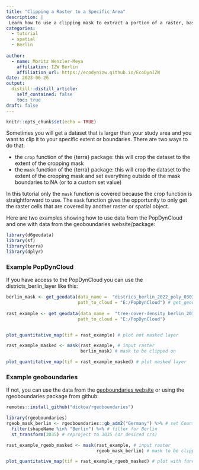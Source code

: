 ```yaml
---
title: "Clipping a Raster to a Specific Area"
description: |
 Learn how to use a clipping mask to extract a portion of a raster, based on a template extent. In this example we show you how to clip a raster map to the extent and borders of Berlin boundaries.
categories:
  - tutorial
  - spatial
  - Berlin
  
author:
  - name: Moritz Wenzler-Meya    
    affiliation: IZW Berlin
    affiliation_url: https://ecodynizw.github.io/EcoDynIZW
date: 2023-06-26
output:
  distill::distill_article:
    self_contained: false
    toc: true
draft: false
---
```


```r
knitr::opts_chunk$set(echo = TRUE)
```

Sometimes you will get a dataset that is larger than your study area and you want to clip it to your specific extent or boundaries. There are two ways to do that:

- the `crop` function of the {terra} package: this will crop the dataset to the extent of the cropping mask
- the `mask` function of the {terra} package: this will crop the dataset to the extent of the cropping mask and set everything outside of the mask boundaries to NA (or to a custom set value)

In this tutorial only the `mask` function is covered because the crop function is straightforward to use. The `mask` function gives the opportunity to only get the raster cells that are covered by another raster or spatial object. 

Here are two examples showing how to use data from the PopDynCloud and one with data from the geoboundaries website/package:

```r
library(d6geodata)
library(sf)
library(terra)
library(dplyr)
```

### Example PopDynCloud

If you have access to the PopDynCloud you can use the districts_berlin_layer like this:

```r
berlin_mask <- get_geodata(data_name =  "districs_berlin_2022_poly_03035_gpkg",
                           path_to_cloud = "E:/PopDynCloud") # get_geodata function from the d6geodata package
  
rast_example <- get_geodata(data_name =  "tree-cover-density_berlin_2018_10m_03035_tif",
                           path_to_cloud = "E:/PopDynCloud")


plot_quantitative_map(tif = rast_example) # plot not masked layer

rast_example_masked <- mask(rast_example, # input raster 
                            berlin_mask) # mask to be clipped on 

plot_quantitative_map(tif = rast_example_masked) # plot masked layer

```

### Example geoboundaries

If not, you can use the data from the [geoboundaries website](https://www.geoboundaries.org/) or using the rgeoboundaries package from github:

```r
remotes::install_github("dickoa/rgeoboundaries")
```


```r
library(rgeoboundaries)
rgeob_mask_berlin <- rgeoboundaries::gb_adm2("Germany") %>% # set Country name(s)
  filter(shapeName %in% "Berlin") %>% # filter for Berlin
  st_transform(3035) # reproject to 3035 (or desired crs) 

rast_example_rgeob_masked <- mask(rast_example, # input raster 
                                  rgeob_mask_berlin) # mask to be clipped on

plot_quantitative_map(tif = rast_example_rgeob_masked) # plot with function from d6geodata package
```

